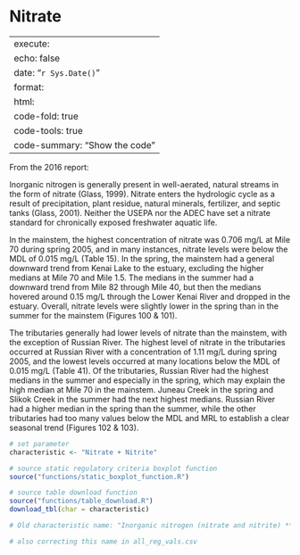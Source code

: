 # Nitrate

---
execute:
  echo: false
date: "`r Sys.Date()`"
format:
  html:
    code-fold: true
    code-tools: true
    code-summary: "Show the code"
---

From the 2016 report:

Inorganic nitrogen is generally present in well-aerated, natural streams in the form of nitrate (Glass, 1999). Nitrate enters the hydrologic cycle as a result of precipitation, plant residue, natural minerals, fertilizer, and septic tanks (Glass, 2001). Neither the USEPA nor the ADEC have set a nitrate standard for chronically exposed freshwater aquatic life.

In the mainstem, the highest concentration of nitrate was 0.706 mg/L at Mile 70 during spring 2005, and in many instances, nitrate levels were below the MDL of 0.015 mg/L (Table 15). In the spring, the mainstem had a general downward trend from Kenai Lake to the estuary, excluding the higher medians at Mile 70 and Mile 1.5. The medians in the summer had a downward trend from Mile 82 through Mile 40, but then the medians hovered around 0.15 mg/L through the Lower Kenai River and dropped in the estuary. Overall, nitrate levels were slightly lower in the spring than in the summer for the mainstem (Figures 100 & 101).

The tributaries generally had lower levels of nitrate than the mainstem, with the exception of Russian River. The highest level of nitrate in the tributaries occurred at Russian River with a concentration of 1.11 mg/L during spring 2005, and the lowest levels occurred at many locations below the MDL of 0.015 mg/L (Table 41). Of the tributaries, Russian River had the highest medians in the summer and especially in the spring, which may explain the high median at Mile 70 in the mainstem. Juneau Creek in the spring and Slikok Creek in the summer had the next highest medians. Russian River had a higher median in the spring than the summer, while the other tributaries had too many values below the MDL and MRL to establish a clear seasonal trend (Figures 102 & 103).


```r

# set parameter
characteristic <- "Nitrate + Nitrite"

# source static regulatory criteria boxplot function
source("functions/static_boxplot_function.R")

# source table download function
source("functions/table_download.R")
download_tbl(char = characteristic)

# Old characteristic name: "Inorganic nitrogen (nitrate and nitrite) ***retired***use Nitrate + Nitrite." Converted to "Nitrate + Nitrite" in "data_sourcing.qmd"

# also correcting this name in all_reg_vals.csv


```
